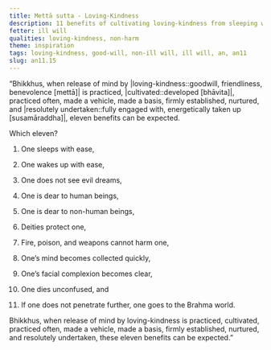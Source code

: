 ```yaml
---
title: Mettā sutta - Loving-Kindness
description: 11 benefits of cultivating loving-kindness from sleeping with ease to dying unconfused to going to the Brahma world.
fetter: ill will
qualities: loving-kindness, non-harm
theme: inspiration
tags: loving-kindness, good-will, non-ill will, ill will, an, an11
slug: an11.15
---
```


“Bhikkhus, when release of mind by |loving-kindness::goodwill, friendliness, benevolence [mettā]| is practiced, |cultivated::developed [bhāvita]|, practiced often, made a vehicle, made a basis, firmly established, nurtured, and |resolutely undertaken::fully engaged with, energetically taken up [susamāraddha]|, eleven benefits can be expected.

Which eleven?

1. One sleeps with ease,

2. One wakes up with ease,

3. One does not see evil dreams,

4. One is dear to human beings,

5. One is dear to non-human beings,

6. Deities protect one,

7. Fire, poison, and weapons cannot harm one,

8. One’s mind becomes collected quickly,

9. One’s facial complexion becomes clear,

10. One dies unconfused, and

11. If one does not penetrate further, one goes to the Brahma world.

Bhikkhus, when release of mind by loving-kindness is practiced, cultivated, practiced often, made a vehicle, made a basis, firmly established, nurtured, and resolutely undertaken, these eleven benefits can be expected.”
